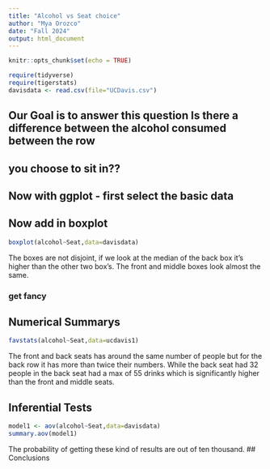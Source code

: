 ```yaml
---
title: "Alcohol vs Seat choice"
author: "Mya Orozco"
date: "Fall 2024"
output: html_document
---
```


```r
knitr::opts_chunk$set(echo = TRUE)
```

```r
require(tidyverse)
require(tigerstats)
davisdata <- read.csv(file="UCDavis.csv")
```
## Our Goal is to answer this question Is there a difference between the alcohol consumed between the row
## you choose to sit in??

## Now with ggplot - first select the basic data


## Now add in boxplot
```r
boxplot(alcohol~Seat,data=davisdata)
```
 
 The boxes are not disjoint, if we look at the median of the back box it's higher than the other two box's. The front and middle boxes look almost the same.
  
### get fancy  



## Numerical Summarys 
```r
favstats(alcohol~Seat,data=ucdavis1)
```
The front and back seats has around the same number of people but for the back row it has more than twice their numbers. While the back seat had 32 people in the back seat had a max of 55 drinks which is significantly higher than the front and middle seats.


## Inferential Tests
```r
model1 <- aov(alcohol~Seat,data=davisdata)
summary.aov(model1)
```
The probability of getting these kind of results are out of ten thousand. 
## Conclusions


